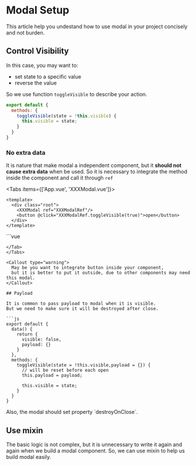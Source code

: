 
# Modal Setup

This article help you undestand how to use modal in your project 
concisely and not burden.

## Control Visibility

In this case, you may want to:

- set state to a specific value
- reverse the value

So we use function `toggleVisible` to describe your action.

```js
export default {
  methods: {
    toggleVisible(state = !this.visible) {
      this.visible = state;
    }
  }
}
```

### No extra data

It is nature that make modal a independent component, 
but it **should not cause extra data** when be used.
So it is necessary to integrate the method inside the component
and call it through `ref`


<Tabs items={['App.vue', 'XXXModal.vue']}>
<Tab>
```vue
<template>
  <div class="root">
    <XXXModal ref="XXXModalRef"/>
    <button @click="XXXModalRef.toggleVisible(true)">open</button>
  </div>
</template>
```
</Tab>
<Tab>
```vue
<template>
  <modal :visible.sync="visible">
    <!-- Your modal content -->
  </modal>
</template>

<script>
export default {
  name: "XXXModal",
  data() {
    return {
      visible: false
    }
  },
  methods: {
    toggleVisible(state = !this.visible) {
      this.visible = state;
    }
  }
}
</script>
```
</Tab>
</Tabs>

<Callout type="warning">
  May be you want to integrate button inside your component,
  but it is better to put it outside, due to other components may need this modal.
</Callout>

## Payload

It is common to pass payload to modal when it is visible. 
But we need to make sure it will be destroyed after close.

```js
export default {
  data() {
    return {
      visible: false,
      payload: {}
    }
  },  
  methods: {
    toggleVisible(state = !this.visible,payload = {}) {
      // will be reset before each open
      this.payload = payload;

      this.visible = state;
    }
  }
}
```

<Callout type="warning">
 Also, the modal should set property `destroyOnClose`.
</Callout>

## Use mixin

The basic logic is not complex, but it is unnecessary to write it again and again 
when we build a modal component. So, we can use mixin to help us build modal easily.